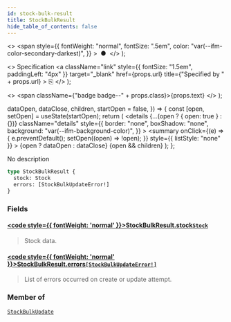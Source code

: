 ```yaml
---
id: stock-bulk-result
title: StockBulkResult
hide_table_of_contents: false
---
```


  <>
    <span
      style={{
        fontWeight: "normal",
        fontSize: ".5em",
        color: "var(--ifm-color-secondary-darkest)",
      }}
    >
      &nbsp;●&nbsp;
    </span>
  </>
);

  <>
    Specification
    <a
      className="link"
      style={{ fontSize: "1.5em", paddingLeft: "4px" }}
      target="\_blank"
      href={props.url}
      title={"Specified by " + props.url}
    >
      ⎘
    </a>
  </>
);

  <>
    <span className={"badge badge--" + props.class}>{props.text}</span>
  </>
);


  dataOpen,
  dataClose,
  children,
  startOpen = false,
}) => {
  const [open, setOpen] = useState(startOpen);
  return (
    <details
      {...(open ? { open: true } : {})}
      className="details"
      style={{
        border: "none",
        boxShadow: "none",
        background: "var(--ifm-background-color)",
      }}
    >
      <summary
        onClick={(e) => {
          e.preventDefault();
          setOpen((open) => !open);
        }}
        style={{ listStyle: "none" }}
      >
        {open ? dataOpen : dataClose}
      </summary>
      {open && children}
    </details>
  );
};

No description

```graphql
type StockBulkResult {
  stock: Stock
  errors: [StockBulkUpdateError!]
}
```

### Fields

#### [<code style={{ fontWeight: 'normal' }}>StockBulkResult.<b>stock</b></code>](#)<Bullet />[`Stock`](../../../api-reference/products/objects/stock) <Badge class="secondary" text="object"/>

> Stock data.

#### [<code style={{ fontWeight: 'normal' }}>StockBulkResult.<b>errors</b></code>](#)<Bullet />[`[StockBulkUpdateError!]`](../../../api-reference/products/objects/stock-bulk-update-error) <Badge class="secondary" text="list"/> <Badge class="secondary" text="object"/>

> List of errors occurred on create or update attempt.

### Member of

[`StockBulkUpdate`](../../../api-reference/products/objects/stock-bulk-update) <Badge class="secondary" text="object"/>
